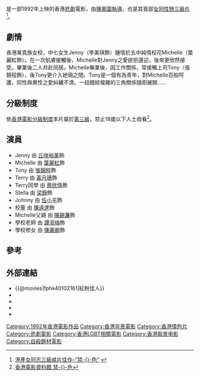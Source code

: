 {{noteTA
|1=zh-hk:禁色;zh-tw:紅粉佳人;zh-cn:禁色;
}}
{{Infobox film
| name = 禁色
| original_name = ''{{lang|en|Pink Lady}}''
| image =
| caption = 
| director = 陳奧圖
| producer = 
| producer_2 = 陳偉楊
| writer = 黃志強
| starring =[[丘咲裕美|丘咲裕美]]（李美琪）<br />[[葉麗紅|葉麗紅]] <br />[[張錦程|張錦程]]<br />[[黃月珊|黃月珊]] <br />[[蔡欣倩|蔡欣倩]]<br />[[梁琤|梁琤]] <br />[[陳遠達|陳遠達]] <br />[[伍小平|伍小平]] <br />[[譚淑梅|譚淑梅]] <br />[[黃國兆|黃國兆]] <br />[[陳錫濂|陳錫濂]] <br />[[陳麗卿|陳麗卿]] 
| music = [[王世昌|王世昌]] (即黃世昌)、[[鄧少林|鄧少林]]
| cinematography = 黃寶文
| editing = [[黃永明|黃永明]]
| production_company = 新藝錄音室有限公司
| distributor =永高影片發行有限公司
| released = {{BHKG}}：{{film date|1992|5|20}}
| runtime = 81 分鐘
| country = {{英屬香港電影}}
| awards =
| language = [[廣東話|廣東話]]
| budget =
| gross = HK $3,486,435.00<br>（US$446,978<ref>於1983年10月17日起實施[[香港聯繫匯率制度|香港聯繫匯率制度]]後，是7.8</ref>）<ref>[http://www.boxofficecn.com/hkboxoffice1992 1992年香港票房][[中國電影票房網|中國電影票房網]]</ref>
| tw_name = 紅粉佳人
| hk_name = 禁色
| amg_id = 161862
| imdb_id = tt0102161
}}

{{engname|《禁色》|''Pink Lady''}}是一部1992年上映的香港[[悲劇|悲劇]]電影，由[[陳奧圖|陳奧圖]][[導演|執導]]，也是其首部[[女同性戀|女同性戀]][[三級片|三級片]]<ref>[http://forum.openradiohk.com/viewthread.php?tid=1528&sid=x4AE4l 港產女同志三級咸片佳作–“禁-{}-色” ] {{webarchive|url=https://web.archive.org/web/20080326165433/http://forum.openradiohk.com/viewthread.php?tid=1528&sid=x4AE4l |date=2008-03-26 }}</ref>。

==劇情==
香港某貴族女校，中七女生Jenny（李美琪飾）鍾情於五中純情校花Michelle（葉麗紅飾）。在一次肌膚接觸後，Michelle對Jenny之愛欲拒還迎，後來更欣然接受。畢業後二人共赴同居。Michelle畢業後，因工作關係，常接觸上司Tony（張錦程飾），後Tony更介入她倆之間。Tony是一個有為青年，對Michelle百般呵護，同性與異性之愛糾纏不清。一段錯綜複雜的三角關係隨即展開……

==分級制度==
依[[香港電影分級制度|香港電影分級制度]]本片屬於[[第三級|第三級]]，禁止18歲以下人士收看<ref>[http://ipac.hkfa.lcsd.gov.hk/ipac20/ipac.jsp?session=U16L85964103X.365&profile=hkfa&uri=full=3100024@!3781@!6&ri=1&aspect=basic_search&menu=search&source=192.168.110.61@!horizon&ipp=20&staffonly=&&aspect=basic_search&menu=search&ri=1#focus 香港電影資料館 禁-{}-色]{{dead link|date=2018年4月 |bot=InternetArchiveBot |fix-attempted=yes }}</ref>。

==演員==
*Jenny 由 [[丘咲裕美|丘咲裕美]]飾
*Michelle 由 [[葉麗紅|葉麗紅]]飾
*Tony 由 [[張錦程|張錦程]]飾
*Terry 由 [[黃月珊|黃月珊]]飾
*Terry同學 由 [[蔡欣倩|蔡欣倩]]飾
*Stella 由 [[梁錚|梁錚]]飾
*Johnny 由 [[伍小平|伍小平]]飾
*校董 由 [[陳遠達|陳遠達]]飾
*Michelle父親 由 [[陳錫濂|陳錫濂]]飾
*學校老師 由 [[譚淑梅|譚淑梅]]飾
*學校修女 由 [[陳麗卿|陳麗卿]]飾

==參考==
{{reflist}}

==外部連結==
*{{@movies|fphk40102161|紅粉佳人}}
*{{hkmdb title|7587|禁色}}
*{{douban|title=禁色}}
*{{Amg movie|161862|禁色}}
*{{imdb title|0102161|禁色}}

[[Category:1992年香港電影作品|Category:1992年香港電影作品]]
[[Category:香港背景電影|Category:香港背景電影]]
[[Category:香港情色片|Category:香港情色片]]
[[Category:悲劇電影|Category:悲劇電影]]
[[Category:香港LGBT相關電影|Category:香港LGBT相關電影]]
[[Category:香港取景电影|Category:香港取景电影]]
[[Category:自殺題材電影|Category:自殺題材電影]]